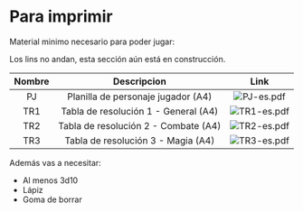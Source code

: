 
# Para imprimir

Material minimo necesario para poder jugar:

<Callout type="error">
  Los lins no andan, esta sección aún está en construcción.
</Callout>

|    Nombre   |                       Descripcion                        |             Link            |
| :---------: | :------------------------------------------------------: | :-------------------------: |
|     PJ      |              Planilla de personaje jugador (A4)          | ![PJ-es.pdf](/og.jpeg)      |
|     TR1     |             Tabla de resolución 1 - General (A4)         | ![TR1-es.pdf](/og.jpeg)     |
|     TR2     |             Tabla de resolución 2 - Combate (A4)         | ![TR2-es.pdf](/og.jpeg)     |
|     TR3     |              Tabla de resolución 3 - Magia (A4)          | ![TR3-es.pdf](/og.jpeg)     |

Además vas a necesitar:
- Al menos 3d10
- Lápiz 
- Goma de borrar